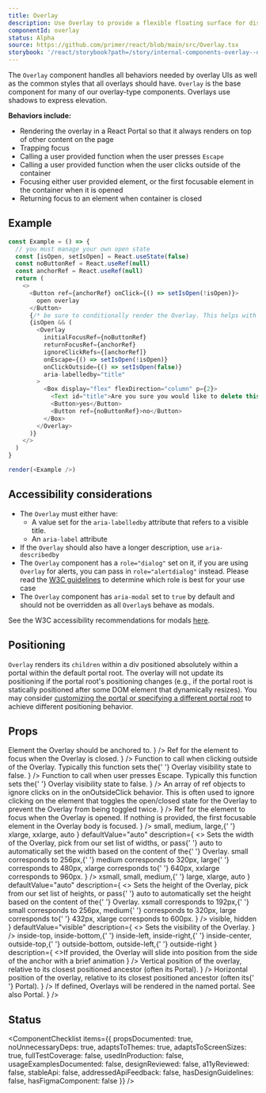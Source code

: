 ```yaml
---
title: Overlay
description: Use Overlay to provide a flexible floating surface for displaying transient content such as menus, selection options, dialogs, and more.
componentId: overlay
status: Alpha
source: https://github.com/primer/react/blob/main/src/Overlay.tsx
storybook: '/react/storybook?path=/story/internal-components-overlay--dropdown-overlay'
---
```


The `Overlay` component handles all behaviors needed by overlay UIs as well as the common styles that all overlays should have. `Overlay` is the base component for many of our overlay-type components. Overlays use shadows to express elevation.

**Behaviors include:**

- Rendering the overlay in a React Portal so that it always renders on top of other content on the page
- Trapping focus
- Calling a user provided function when the user presses `Escape`
- Calling a user provided function when the user clicks outside of the container
- Focusing either user provided element, or the first focusable element in the container when it is opened
- Returning focus to an element when container is closed

## Example

```javascript live noinline
const Example = () => {
  // you must manage your own open state
  const [isOpen, setIsOpen] = React.useState(false)
  const noButtonRef = React.useRef(null)
  const anchorRef = React.useRef(null)
  return (
    <>
      <Button ref={anchorRef} onClick={() => setIsOpen(!isOpen)}>
        open overlay
      </Button>
      {/* be sure to conditionally render the Overlay. This helps with performance and is required. */}
      {isOpen && (
        <Overlay
          initialFocusRef={noButtonRef}
          returnFocusRef={anchorRef}
          ignoreClickRefs={[anchorRef]}
          onEscape={() => setIsOpen(!isOpen)}
          onClickOutside={() => setIsOpen(false)}
          aria-labelledby="title"
        >
          <Box display="flex" flexDirection="column" p={2}>
            <Text id="title">Are you sure you would like to delete this item?</Text>
            <Button>yes</Button>
            <Button ref={noButtonRef}>no</Button>
          </Box>
        </Overlay>
      )}
    </>
  )
}

render(<Example />)
```

## Accessibility considerations

- The `Overlay` must either have:
  - A value set for the `aria-labelledby` attribute that refers to a visible title.
  - An `aria-label` attribute
- If the `Overlay` should also have a longer description, use `aria-describedby`
- The `Overlay` component has a `role="dialog"` set on it, if you are using `Overlay` for alerts, you can pass in `role="alertdialog"` instead. Please read the [W3C guidelines](https://www.w3.org/TR/wai-aria-1.1/#alertdialog) to determine which role is best for your use case
- The `Overlay` component has `aria-modal` set to `true` by default and should not be overridden as all `Overlay`s behave as modals.

See the W3C accessibility recommendations for modals [here](https://www.w3.org/TR/wai-aria-practices-1.1/#dialog_roles_states_props).

## Positioning

`Overlay` renders its `children` within a div positioned absolutely within a portal within the default portal root. The overlay will not update its positioning if the portal root's positioning changes (e.g., if the portal root is statically positioned after some DOM element that dynamically resizes). You may consider [customizing the portal or specifying a different portal root](/Portal#customizing-the-portal-root) to achieve different positioning behavior.

## Props

<PropsTable>
  <PropsTableRow
    required
    name="anchorRef"
    type="React.RefObject<HTMLElement>"
    description={
      <>
        Element the <InlineCode>Overlay</InlineCode> should be anchored to.
      </>
    }
  />
  <PropsTableRow
    required
    name="returnFocusRef"
    type="React.RefObject<HTMLElement>"
    description={
      <>
        Ref for the element to focus when the <InlineCode>Overlay</InlineCode> is closed.
      </>
    }
  />
  <PropsTableRow
    required
    name="onClickOutside"
    type="function"
    description={
      <>
        Function to call when clicking outside of the <InlineCode>Overlay</InlineCode>. Typically this function sets the{' '}
        <InlineCode>Overlay</InlineCode> visibility state to <InlineCode>false</InlineCode>.
      </>
    }
  />
  <PropsTableRow
    required
    name="onEscape"
    type="function"
    description={
      <>
        Function to call when user presses <InlineCode>Escape</InlineCode>. Typically this function sets the{' '}
        <InlineCode>Overlay</InlineCode> visibility state to <InlineCode>false</InlineCode>.
      </>
    }
  />
  <PropsTableRow
    name="ignoreClickRefs"
    type="React.RefObject<HTMLElement> []"
    description={
      <>
        An array of ref objects to ignore clicks on in the onOutsideClick behavior. This is often used to ignore
        clicking on the element that toggles the open/closed state for the Overlay to prevent the Overlay from being
        toggled twice.
      </>
    }
  />
  <PropsTableRow
    name="initialFocusRef"
    type="React.RefObject<HTMLElement>"
    description={
      <>
        Ref for the element to focus when the <InlineCode>Overlay</InlineCode> is opened. If nothing is provided, the
        first focusable element in the <InlineCode>Overlay</InlineCode> body is focused.
      </>
    }
  />
  <PropsTableRow
    name="width"
    type={
      <>
        <InlineCode>small</InlineCode>, <InlineCode>medium</InlineCode>, <InlineCode>large</InlineCode>,{' '}
        <InlineCode>xlarge</InlineCode>, <InlineCode>xxlarge</InlineCode>, <InlineCode>auto</InlineCode>
      </>
    }
    defaultValue="auto"
    description={
      <>
        Sets the width of the <InlineCode>Overlay</InlineCode>, pick from our set list of widths, or pass{' '}
        <InlineCode>auto</InlineCode> to automatically set the width based on the content of the{' '}
        <InlineCode>Overlay</InlineCode>. <InlineCode>small</InlineCode> corresponds to <InlineCode>256px</InlineCode>,{' '}
        <InlineCode>medium</InlineCode> corresponds to <InlineCode>320px</InlineCode>, <InlineCode>large</InlineCode>{' '}
        corresponds to <InlineCode>480px</InlineCode>, <InlineCode>xlarge</InlineCode> corresponds to{' '}
        <InlineCode>640px</InlineCode>, <InlineCode>xxlarge</InlineCode> corresponds to <InlineCode>960px</InlineCode>.
      </>
    }
  />
  <PropsTableRow
    name="height"
    type={
      <>
        <InlineCode>xsmall</InlineCode>, <InlineCode>small</InlineCode>, <InlineCode>medium</InlineCode>,{' '}
        <InlineCode>large</InlineCode>, <InlineCode>xlarge</InlineCode>, <InlineCode>auto</InlineCode>
      </>
    }
    defaultValue="auto"
    description={
      <>
        Sets the height of the <InlineCode>Overlay</InlineCode>, pick from our set list of heights, or pass{' '}
        <InlineCode>auto</InlineCode> to automatically set the height based on the content of the{' '}
        <InlineCode>Overlay</InlineCode>. <InlineCode>xsmall</InlineCode> corresponds to <InlineCode>192px</InlineCode>,{' '}
        <InlineCode>small</InlineCode> corresponds to <InlineCode>256px</InlineCode>, <InlineCode>medium</InlineCode>{' '}
        corresponds to <InlineCode>320px</InlineCode>, <InlineCode>large</InlineCode> corresponds to{' '}
        <InlineCode>432px</InlineCode>, <InlineCode>xlarge</InlineCode> corresponds to <InlineCode>600px</InlineCode>.
      </>
    }
  />
  <PropsTableRow
    name="visibility"
    type={
      <>
        <InlineCode>visible</InlineCode>, <InlineCode>hidden</InlineCode>
      </>
    }
    defaultValue="visible"
    description={
      <>
        Sets the visibility of the <InlineCode>Overlay</InlineCode>.
      </>
    }
  />
  <PropsTableRow
    name="anchorSide"
    type={
      <>
        <InlineCode>inside-top</InlineCode>, <InlineCode>inside-bottom</InlineCode>,{' '}
        <InlineCode>inside-left</InlineCode>, <InlineCode>inside-right</InlineCode>,{' '}
        <InlineCode>inside-center</InlineCode>, <InlineCode>outside-top</InlineCode>,{' '}
        <InlineCode>outside-bottom</InlineCode>, <InlineCode>outside-left</InlineCode>,{' '}
        <InlineCode>outside-right</InlineCode>
      </>
    }
    description={
      <>If provided, the Overlay will slide into position from the side of the anchor with a brief animation</>
    }
  />
  <PropsTableRow
    name="top"
    type="number"
    defaultValue={0}
    description={
      <>
        Vertical position of the overlay, relative to its closest positioned ancestor (often its
        <InlineCode>Portal</InlineCode>).
      </>
    }
  />
  <PropsTableRow
    name="left"
    type="number"
    defaultValue={0}
    description={
      <>
        Horizontal position of the overlay, relative to its closest positioned ancestor (often its{' '}
        <InlineCode>Portal</InlineCode>).
      </>
    }
  />
  <PropsTableRow
    name="portalContainerName"
    type="string"
    defaultValue={0}
    description={
      <>
        If defined, Overlays will be rendered in the named portal. See also <InlineCode>Portal</InlineCode>.
      </>
    }
  />
  <PropsTableSxRow />
</PropsTable>

## Status

<ComponentChecklist
  items={{
    propsDocumented: true,
    noUnnecessaryDeps: true,
    adaptsToThemes: true,
    adaptsToScreenSizes: true,
    fullTestCoverage: false,
    usedInProduction: false,
    usageExamplesDocumented: false,
    designReviewed: false,
    a11yReviewed: false,
    stableApi: false,
    addressedApiFeedback: false,
    hasDesignGuidelines: false,
    hasFigmaComponent: false
  }}
/>
